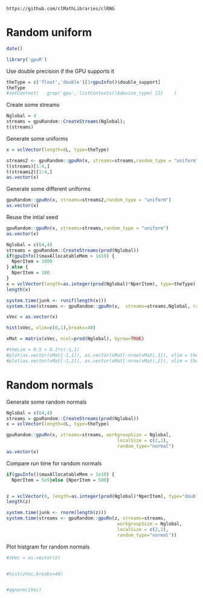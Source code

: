 <!--
%\VignetteEngine{knitr::knitr}
%\VignetteIndexEntry{Random uniform}
-->


`https://github.com/clMathLibraries/clRNG`

# Random uniform

```r
date()
```


```r
library('gpuR')
```

Use double precision if the GPU supports it
```r
theType = c('float','double')[1+gpuInfo()$double_support]
theType
#setContext(   grep('gpu', listContexts()$device_type) [2]    )
```

Create some streams
```r
Nglobal = 4
streams = gpuRandom::CreateStreams(Nglobal);
t(streams)
```

Generate some uniforms
```r
x = vclVector(length=8L, type=theType)

streams2 <- gpuRandom::gpuRn(x, streams=streams,random_type = "uniform")
t(streams)[1:4,]
t(streams2)[1:4,]
as.vector(x)
```
Generate some different uniforms
```r
gpuRandom::gpuRn(x, streams=streams2,random_type = "uniform")
as.vector(x)
```

Reuse the intial seed
```r
gpuRandom::gpuRn(x, streams=streams,random_type = "uniform")
as.vector(x)
```

```r


Nglobal = c(64,4)
streams = gpuRandom::CreateStreams(prod(Nglobal))
if(gpuInfo()$maxAllocatableMem > 1e10) {
  NperItem = 1000
} else {
  NperItem = 100
}
x = vclVector(length=as.integer(prod(Nglobal)*NperItem), type=theType)
length(x)

system.time(junk <- runif(length(x)))
system.time(streams <- gpuRandom::gpuRn(x,  streams=streams,Nglobal, random_type = "uniform"))

xVec = as.vector(x)

hist(xVec, xlim=c(0,1),breaks=40)

xMat = matrix(xVec, ncol=prod(Nglobal), byrow=TRUE)

#theLim = 0.5 + 0.1*c(-1,1)
#plot(as.vector(xMat[-1,1]), as.vector(xMat[-nrow(xMat),1]), xlim = theLim, ylim=theLim, pch='.')
#plot(as.vector(xMat[-1,2]), as.vector(xMat[-nrow(xMat),2]), xlim = theLim, ylim=theLim, pch='.')

```

# Random normals
Generate some random normals
```r
Nglobal = c(64,4)
streams = gpuRandom::CreateStreams(prod(Nglobal))
x = vclVector(length=8L, type=theType)

gpuRandom::gpuRn(x, streams=streams, workgroupSize = Nglobal,
                                         localSize = c(2,2),
                                         random_type="normal")
as.vector(x)
```



Compare run time for random normals
```r

if(gpuInfo()$maxAllocatableMem > 1e10) {
  NperItem = 5e5}else {NperItem = 500}


z = vclVector(0, length=as.integer(prod(Nglobal)*NperItem), type="double")
length(z)

system.time(junk <- rnorm(length(z)))
system.time(streams <- gpuRandom::gpuRn(z, streams=streams, 
                                         workgroupSize = Nglobal,
                                         localSize = c(2,2),
                                         random_type="normal"))
```

Plot histgram for random normals
```r

#zVec = as.vector(z)


#hist(zVec,breaks=40)


#qqnorm(zVec)
```












